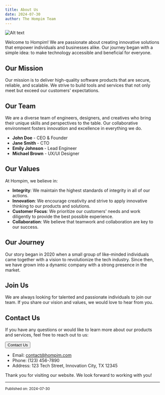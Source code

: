 ```yaml
---
title: About Us
date: 2024-07-30
author: The Hompim Team
---
```



![Alt text](/images/hompim-icon-pp.png)

Welcome to Hompim! We are passionate about creating innovative solutions that empower individuals and businesses alike. Our journey began with a simple idea: to make technology accessible and beneficial for everyone.

## Our Mission

Our mission is to deliver high-quality software products that are secure, reliable, and scalable. We strive to build tools and services that not only meet but exceed our customers' expectations.

## Our Team

We are a diverse team of engineers, designers, and creatives who bring their unique skills and perspectives to the table. Our collaborative environment fosters innovation and excellence in everything we do.

-   **John Doe** - CEO & Founder
-   **Jane Smith** - CTO
-   **Emily Johnson** - Lead Engineer
-   **Michael Brown** - UX/UI Designer

## Our Values

At Hompim, we believe in:

-   **Integrity**: We maintain the highest standards of integrity in all of our actions.
-   **Innovation**: We encourage creativity and strive to apply innovative thinking to our products and solutions.
-   **Customer Focus**: We prioritize our customers' needs and work diligently to provide the best possible experience.
-   **Collaboration**: We believe that teamwork and collaboration are key to our success.

## Our Journey

Our story began in 2020 when a small group of like-minded individuals came together with a vision to revolutionize the tech industry. Since then, we have grown into a dynamic company with a strong presence in the market.

## Join Us

We are always looking for talented and passionate individuals to join our team. If you share our vision and values, we would love to hear from you.

## Contact Us

If you have any questions or would like to learn more about our products and services, feel free to reach out to us:

<a className="!text-white not-prose" href="/contact">
	<button className="bg-primary rounded px-2 hover:bg-primary/90">
		Contact Us
	</button>
</a>

-   Email: contact@hompim.com
-   Phone: (123) 456-7890
-   Address: 123 Tech Street, Innovation City, TX 12345

Thank you for visiting our website. We look forward to working with you!

---

<small>Published on: 2024-07-30</small>
